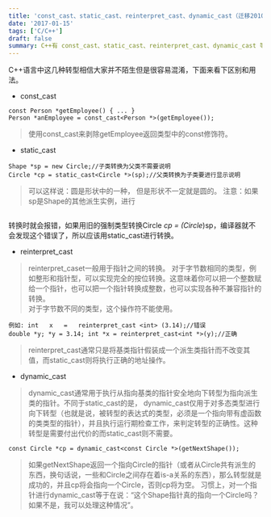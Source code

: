 ```yaml
---
title: 'const_cast、static_cast、reinterpret_cast、dynamic_cast（迁移2010-12-27）'
date: '2017-01-15'
tags: ['C/C++']
draft: false
summary: C++有 const_cast、static_cast、reinterpret_cast、dynamic_cast 等转型。const_cast 剥除 const 修饰符；static_cast 用于类的父子类转换需显式说明；reinterpret_cast 用于指针转换，字节数相同可按位转换；dynamic_cast 用于多态类型向下转型，执行运行期检查。 
---
```


C++语言中这几种转型相信大家并不陌生但是很容易混淆，下面来看下区别和用法。
* const_cast  
```
const Person *getEmployee() { ... }
Person *anEmployee = const_cast<Person *>(getEmployee());
```
> 使用const_cast来剥除getEmployee返回类型中的const修饰符。  
* static_cast  
```
Shape *sp = new Circle;//子类转换为父类不需要说明
Circle *cp = static_cast<Circle *>(sp);//父类转换为子类要进行显示说明
```
> 可以这样说：圆是形状中的一种， 但是形状不一定就是圆的。 
注意：如果sp是Shape的其他派生实例，进行
```Circle *cp = static_cast<Circle *>(sp)
```
转换时就会报错，如果用旧的强制类型转换Circle *cp = (Circle*)sp，编译器就不会发现这个错误了，所以应该用static_cast进行转换。
* reinterpret_cast  
> reinterpret_caset一般用于指针之间的转换。 
对于字节数相同的类型，例如整形和指针型，可以实现完全的按位转换。这意味着你可以把一个整数赋给一个指针，也可以把一个指针转换成整数，也可以实现各种不兼容指针的转换。  
对于字节数不同的类型，这个操作符不能使用。
```
例如: int   x   =   reinterpret_cast <int> (3.14);//错误
double *y; *y = 3.14; int *x = reinterpret_cast<int *>(y);//正确
```
> reinterpret_cast通常只是将基类指针假装成一个派生类指针而不改变其值，而static_cast则将执行正确的地址操作。
* dynamic_cast
> dynamic_cast通常用于执行从指向基类的指针安全地向下转型为指向派生类的指针。不同于static_cast的是， dynamic_cast仅用于对多态类型进行向下转型（也就是说，被转型的表达式的类型，必须是一个指向带有虚函数的类类型的指针），并且执行运行期检查工作，来判定转型的正确性。这种转型是需要付出代价的而static_cast则不需要。
```
const Circle *cp = dynamic_cast<const Circle *>(getNextShape());
```
> 如果getNextShape返回一个指向Circle的指针（或者从Circle共有派生的东西，换句话说，一些和Circle之间存在着is-a关系的东西），那么转型就是成功的，并且cp将会指向一个Circle，否则cp将为空。 
> 习惯上，对一个指针进行dynamic_cast等于在说：“这个Shape指针真的指向一个Circle吗？如果不是，我可以处理这种情况”。